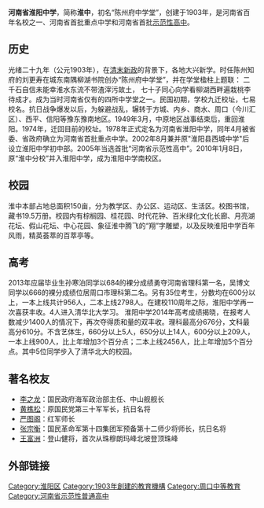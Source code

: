 {{Infobox School
  | name        = 河南省淮阳中学
  | other_name  = Huaiyang Middle School
  | image       = 
  | motto       = 勤奋、诚实、淳朴、坚毅
  | established = 1903年
  | type        = 国立中学
  | religion    = 
  | affiliation =
  | district    = [[河南省|河南省]][[周口市|周口市]][[淮阳县|淮阳县]]
  | grades      = [[初中|初中]]、[[高中|高中]]
  | principal   = 高远征
  | dean        = 
  | college     = 
  | house       = 
  | sc          =
  | cs          =
  | faculty     = 207（本部） 66（初中部）
  | staff       = 42 （本部） 15（初中部） 
  | students    = 3024 （本部）1420 （初中部）
  | athletics   = 
  | conference  = 
  | colors      = 
  | mascot      = 
  | magazine    = 《百年淮中》
  | free_label  = 办学目标
  | free_text   = 现代化、高质量、有特色、创一流
  | free_label2 = 育人宗旨
  | free_text2  = 培养“全面发展 + 特长”的创新人才
  | free_label3 = 办学思想
  | free_text3  = 以德育为首，以教学为中心，以教育改革和教育创新为重点，全面贯彻教育方针，大力推进素质教育，努力提高办学质量
  | address     = 淮阳县龙都大道北段(106国道和周淮铁道交汇处) （466700）
  | tel  = 0394-2690234
  | fax         = 
  | mail        = 
  | website     = http://www.hnshyzx.com
|telephone=}}

'''河南省淮阳中学'''，简称'''淮中'''，初名“陈州府中学堂”，创建于1903年，是河南省百年名校之一、河南省首批重点中学和河南省首批[[示范性高中|示范性高中]]。

==历史==

光绪二十九年（公元1903年），在[[清末新政|清末新政]]的背景下，各地大兴新学。时任陈州知府的刘更寿在城东南隅柳湖书院创办“陈州府中学堂”，并在学堂楹柱上题联： 二千石自信未能幸淮水东流不带渣滓污故土， 七十子同心向学看柳湖西畔遍栽桃李待成才。成为当时河南省仅有的四所中学堂之一。民国初期，学校九迁校址，七易校名。抗日战争爆发以后，为躲避战乱，辗转于方城、内乡、商水、周口（今川汇区）、西平、信阳等豫东豫南地区。1949年3月，中原地区战事结束后，重回淮阳。1974年，迁回目前的校址。1978年正式定名为河南省淮阳中学，同年4月被省委、省政府确立为河南省首批重点中学。2002年8月兼并原"淮阳县西城中学"后设立淮阳中学初中部。2005年当选首批“河南省示范性高中”。2010年1月8日，原“淮中分校”并入淮阳中学，成为淮阳中学南校区。

==校园==

淮中本部占地总面积150亩，分为教学区、办公区、运动区、生活区。校图书馆，藏书19.5万册。校园内有棕榈园、桂花园、时代花钟、百米绿化文化长廊、月亮湖花坛、假山花坛、中心花园、象征淮中腾飞的“翔”字雕塑，以及反映淮阳中学百年风雨，精英荟萃的百萃亭等。

==高考==

2013年应届毕业生孙寒泊同学以684的裸分成绩勇夺河南省理科第一名，吴博文同学以666的裸分成绩位居周口市理科第二名。另有35位考生，分数均在600分以上，一本上线共计956人，二本上线2798人。在建校110周年之际，淮阳中学再一次喜获丰收。4人进入清华北大学习。
淮阳中学2014年高考成绩揭晓，在报考人数减少1400人的情况下，再次夺得质和量的双丰收。理科最高分676分，文科最高分610分。不含艺体生，660分以上5人，650分以上14人，600分以上209人，一本上线900人，比上年增加3个百分点；二本上线2456人，比上年增加5个百分点。其中5位同学步入了清华北大的校园。

==著名校友==

* [[李之龙|李之龙]]：国民政府海军政治部主任、中山舰舰长
* [[黄樵松|黄樵松]]：原国民党第三十军军长，抗日名将
* [[严图阁|严图阁]]：红军师长
* [[张宗衡|张宗衡]]：国民革命军第十四集团军预备第十二师少将师长，抗日名将
* [[王富洲|王富洲]]：登山健将，首次从珠穆朗玛峰北坡登顶珠峰

== 外部链接 ==


{{河南省示范性普通高级中学}}
[[Category:淮阳区|Category:淮阳区]]
[[Category:1903年創建的教育機構|Category:1903年創建的教育機構]]
[[Category:周口中等教育|Category:周口中等教育]]
[[Category:河南省示范性普通高中|Category:河南省示范性普通高中]]